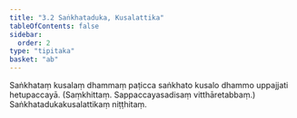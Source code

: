```yaml
---
title: "3.2 Saṅkhataduka, Kusalattika"
tableOfContents: false
sidebar:
  order: 2
type: "tipitaka"
basket: "ab"
---
```



<DynamicBreadcrumb />

<Division number="14">

<Paragraph number="1497">
Saṅkhataṃ kusalaṃ dhammaṃ paṭicca saṅkhato kusalo dhammo uppajjati hetupaccayā. (Saṃkhittaṃ. Sappaccayasadisaṃ vitthāretabbaṃ.)

</Paragraph>
</Division>

<Paragraph number="1498" type="center">
Saṅkhatadukakusalattikaṃ niṭṭhitaṃ.
</Paragraph>